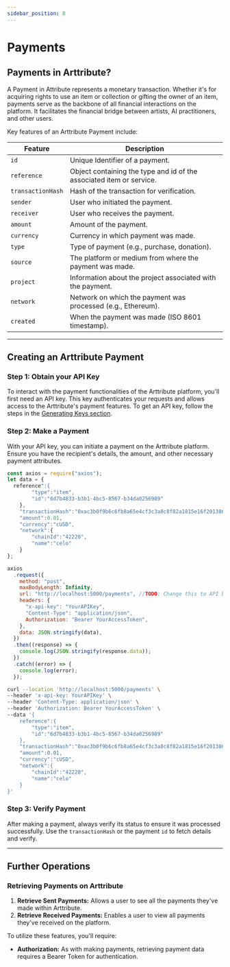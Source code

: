 ```yaml
---
sidebar_position: 8
---
```



# Payments

## Payments in Arttribute?

A Payment in Attribute represents a monetary transaction. Whether it's for acquiring rights to use an item or collection or gifting the owner of an item, payments serve as the backbone of all financial interactions on the platform. It facilitates the financial bridge between artists, AI practitioners, and other users.

Key features of an Arttribute Payment include:

<!-- Table of payment attributes-->

| Feature           | Description                                                          |
| ----------------- | -------------------------------------------------------------------- |
| `id`              | Unique Identifier of a payment.                                      |
| `reference`       | Object containing the type and id of the associated item or service. |
| `transactionHash` | Hash of the transaction for verification.                            |
| `sender`          | User who initiated the payment.                                      |
| `receiver`        | User who receives the payment.                                       |
| `amount`          | Amount of the payment.                                               |
| `currency`        | Currency in which payment was made.                                  |
| `type`            | Type of payment (e.g., purchase, donation).                          |
| `source`          | The platform or medium from where the payment was made.              |
| `project`         | Information about the project associated with the payment.           |
| `network`         | Network on which the payment was processed (e.g., Ethereum).         |
| `created`         | When the payment was made (ISO 8601 timestamp).                      |

<!-- Table ends -->

---

## Creating an Arttribute Payment

### Step 1: Obtain your API Key

To interact with the payment functionalities of the Arttribute platform, you'll first need an API key. This key authenticates your requests and allows access to the Arttribute's payment features. To get an API key, follow the steps in the [Generating Keys section](/guide/generate-keys).

### Step 2: Make a Payment

With your API key, you can initiate a payment on the Arttribute platform. Ensure you have the recipient's details, the amount, and other necessary payment attributes.

<Tabs>
<TabItem value="nodejs" label="NodeJS">

```js title="Making a Node JS request with axios"
const axios = require("axios");
let data = {
  reference":{
        "type":"item",
        "id":"6d7b4833-b3b1-4bc5-8567-b34da0256989"
    },
    "transactionHash":"0xac3b0f9b6c6fb8a65e4cf3c3a8c8f82a1815e16f20138608c3c4b57a8b15fa33",
    "amount":0.01,
    "currency":"cUSD",
    "network":{
        "chainId":"42220",
        "name":"celo"
    }
};

axios
  .request({
    method: "post",
    maxBodyLength: Infinity,
    url: "http://localhost:5000/payments", //TODO: Change this to API base url variable
    headers: {
      "x-api-key": "YourAPIKey",
      "Content-Type": "application/json",
      Authorization: "Bearer YourAccessToken",
    },
    data: JSON.stringify(data),
  })
  .then((response) => {
    console.log(JSON.stringify(response.data));
  })
  .catch((error) => {
    console.log(error);
  });
```

</TabItem>
<TabItem value="curl" label="cURL">

```bash title="Making a POST request with cURL"
curl --location 'http://localhost:5000/payments' \
--header 'x-api-key: YourAPIKey' \
--header 'Content-Type: application/json' \
--header 'Authorization: Bearer YourAccessToken' \
--data '{
    reference":{
        "type":"item",
        "id":"6d7b4833-b3b1-4bc5-8567-b34da0256989"
    },
    "transactionHash":"0xac3b0f9b6c6fb8a65e4cf3c3a8c8f82a1815e16f20138608c3c4b57a8b15fa33",
    "amount":0.01,
    "currency":"cUSD",
    "network":{
        "chainId":"42220",
        "name":"celo"
    }
}'
```

</TabItem>
</Tabs>

### Step 3: Verify Payment

After making a payment, always verify its status to ensure it was processed successfully. Use the `transactionHash` or the payment `id` to fetch details and verify.

---

## Further Operations

### Retrieving Payments on Arttribute

1. **Retrieve Sent Payments:** Allows a user to see all the payments they've made within Arttribute.
2. **Retrieve Received Payments:** Enables a user to view all payments they've received on the platform.

To utilize these features, you'll require:

- **Authorization:** As with making payments, retrieving payment data requires a Bearer Token for authentication.

```

```
